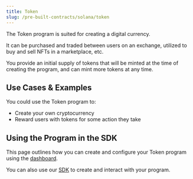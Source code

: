 ```yaml
---
title: Token
slug: /pre-built-contracts/solana/token
---
```



<div className="deployContractBtnContainer" style={{ marginTop: -70 }}>
  <DeployThisContractButton
    link={"https://nightly.thirdweb.com/programs"}
    contractType="solana-token"
    displayName="Token"
  />
</div>

<div className="heroGrid">
  <div>
    <p>The Token program is suited for creating a digital currency.</p>

It can be purchased and traded between users on an exchange, utilized to buy
and sell NFTs in a marketplace, etc.

You provide an initial supply of tokens that will be minted
at the time of creating the program, and can mint more tokens at any time.

  </div>
  <div className="heroGridImageContainer">
    <YoutubeEmbed link={"https://www.youtube.com/embed/nZYxnz5haWA"} />
  </div>
</div>

## Use Cases & Examples

You could use the Token program to:

- Create your own cryptocurrency
- Reward users with tokens for some action they take

<div className="row" style={{ marginBottom: 24 }}>
  <div className="col col--12" style={{ marginTop: 8 }}>
    <QuickstartCard
      name="Guide: Create your own token on Solana"
      link="https://blog.thirdweb.com/guides/create-your-own-token-on-solana-in-less-than-2-minutes/"
      image="/assets/icons/education.png"
    />
  </div>
</div>

## Using the Program in the SDK

This page outlines how you can create and configure your Token program using the [dashboard](https://thirdweb.com/dashboard).

You can also use our [SDK](/solana) to create and interact with your program.

<div className="row" style={{ marginBottom: 24 }}>
  <div className="col col--12" style={{ marginTop: 8 }}>
    <QuickstartCard
      name="Using the Token Program in the SDK"
      link="/solana/programs/tokens"
      image="/assets/icons/token.png"
    />
  </div>
</div>
